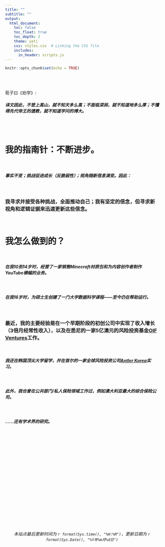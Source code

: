 ```yaml
---
title: ""
subtitle: ""
output:
  html_document:
    toc: false
    toc_float: true
    toc_depth: 2
    theme: yeti
    css: styles.css  # Linking the CSS file
    includes:
      in_header: scripts.js
---
```




```r
knitr::opts_chunk$set(echo = TRUE)
```


<br>
<br>

<h8>荀子曰《劝学》:</h8> 
<br>
<h5>
译文因此，不登上高山，就不知天多么高；不面临深涧，就不知道地多么厚；不懂得先代帝王的遗教，就不知道学问的博大。</h5>

<br>
<br>

<h1><strong>我的指南针：不断进步。</strong></h1>

<br>

<h5>事实不变；挑战促进成长（反脆弱性）；视角随新信息演变。因此：</h5>

<br>

<h3>我寻求并接受各种挑战，全面推动自己；我有坚定的信念，但寻求新视角和逻辑证据来迅速更新这些信念。</h3>

<br>
<h1><strong>我怎么做到的？</strong></h1>

<br>

<h5>在我10到14岁时，经营了一家销售Minecraft材质包和为内容创作者制作YouTube横幅的业务。</h5>

<br>

<h5>在我16岁时，为硕士生创建了一门大学数据科学课程——至今仍在帮助运行。</h5>

<br>
<h3>最近，我的主要经验是在一个早期阶段的初创公司中实现了收入增长（3倍月经常性收入），以及在悉尼的一家5亿澳元的风险投资基金[OIF Ventures](https://www.oifventures.com.au/)工作。</h3>

<br>
<h5>我还在韩国顶尖大学留学，并在首尔的一家全球风险投资公司[Antler Korea](https://www.antler.co/location/korea)实习。</h5>

<br>
<h5>此外，我也曾在公共部门/私人保险领域工作过，例如澳大利亚最大的综合保险公司。</h5>

<br>
<h5>……还有学术界的研究。</h5>


<br>
<br>
<br>
<br>
<br>
<br>
<br>
<br>
<br>
<br>
<br>
<br>
<br>
<br>
<br>
<br>
<br>
<br>

<h6>
<center>*本站点最后更新时间为 `r format(Sys.time(), "%H:%M")`，更新日期为 `r format(Sys.Date(), "%Y年%m月%d日")`*</center>
</h6>
